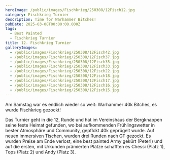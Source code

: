 ```yaml
---
heroImage: /public/images/Fischkrieg/250308/12Fisch12.jpg
category: Fischkrieg Turnier
description: Time for Warhammer Bitches!
pubDate: 2025-03-08T00:00:00.000Z
tags:
  - Best Painted
  - Fischkrieg Turnier
title: 12. Fischkrieg Turnier
galleryImages:
  - /public/images/Fischkrieg/250308/12Fisch42.jpg
  - /public/images/Fischkrieg/250308/12Fisch37.jpg
  - /public/images/Fischkrieg/250308/12Fisch35.jpg
  - /public/images/Fischkrieg/250308/12Fisch33.jpg
  - /public/images/Fischkrieg/250308/12Fisch22.jpg
  - /public/images/Fischkrieg/250308/12Fisch18.jpg
  - /public/images/Fischkrieg/250308/12Fisch17.jpg
  - /public/images/Fischkrieg/250308/12Fisch16.jpg
  - /public/images/Fischkrieg/250308/12Fisch15.jpg
---
```


Am Samstag war es endlich wieder so weit: Warhammer 40k Bitches, es wurde Fischkrieg gezockt!

Das Turnier geht in die 12, Runde und hat im Vereinshaus der Bergknappen seine feste Heimat gefunden, wo bei aufkommenden Frühlingswetter in bester Atmosphäre und Community, gepflckt 40k geprügelt wurde. Auf neuen immersiven Tischen, wurden drei Runden nach GT gezockt. Es wurden Preise am Ende verlost, eine best painted Army gekürt (Peter!) und auf die ersten, mit Urkunden prämierten Plätze schafften es Chessi (Platz 1), Tops (Platz 2) und Andy (Platz 3).
